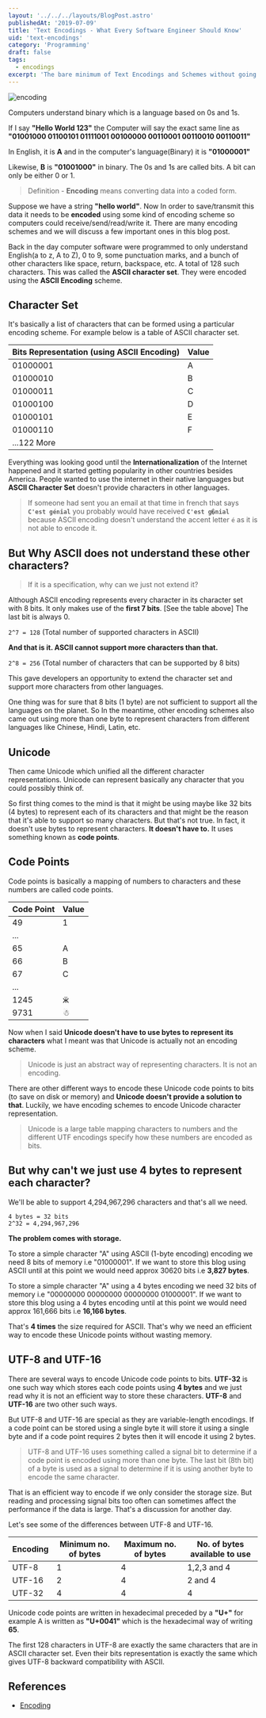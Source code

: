 ```yaml
---
layout: '../../../layouts/BlogPost.astro'
publishedAt: '2019-07-09'
title: 'Text Encodings - What Every Software Engineer Should Know'
uid: 'text-encodings'
category: 'Programming'
draft: false
tags:
  - encodings
excerpt: 'The bare minimum of Text Encodings and Schemes without going too much into details.'
---
```



<img src={Hero} alt="encoding" />

Computers understand binary which is a language based on 0s and 1s.

If I say **"Hello World 123"** the Computer will say the exact same line as
**"01001000 01100101 01111001 00100000 00110001 00110010 00110011"**

In English, it is **A** and in the computer's language(Binary) it is **"01000001"**

Likewise, **B** is **"01001000"** in binary. The 0s and 1s are called bits. A bit can only be either 0 or 1.

> Definition - **Encoding** means converting data into a coded form.

Suppose we have a string **"hello world"**. Now In order to save/transmit this data it
needs to be **encoded** using some kind of encoding scheme so computers
could receive/send/read/write it. There are many encoding schemes and we will discuss a few important ones
in this blog post.

Back in the day computer software were programmed to only understand English(a to z, A to Z), 0 to 9,
some punctuation marks, and a bunch of other characters like space, return, backspace, etc.
A total of 128 such characters. This was called the **ASCII character set**. They were encoded using the **ASCII Encoding** scheme.

## Character Set

It's basically a list of characters that can be formed using a particular encoding scheme.
For example below is a table of ASCII character set.

| Bits Representation (using ASCII Encoding) | Value |
| ------------------------------------------ | ----- |
| 01000001                                   | A     |
| 01000010                                   | B     |
| 01000011                                   | C     |
| 01000100                                   | D     |
| 01000101                                   | E     |
| 01000110                                   | F     |
| ...122 More                                |       |

Everything was looking good until the **Internationalization** of the Internet happened and it started getting
popularity in other countries besides America. People wanted to use the internet in their native
languages but **ASCII Character Set** doesn't provide characters in other languages.

> If someone had sent you an email at that time in french that says **`C'est génial`** you probably would have received
> **`C'est g�nial`** because ASCII encoding doesn't understand the accent letter `é` as it is not able to encode it.

## But Why ASCII does not understand these other characters?

> If it is a specification, why can we just not extend it?

Although ASCII encoding represents every character in its character set with 8 bits. It only makes use of the **first 7 bits**. [See the table above] The last bit is always 0.

`2^7 = 128` (Total number of supported characters in ASCII)

**And that is it. ASCII cannot support more characters than that.**

`2^8 = 256` (Total number of characters that can be supported by 8 bits)

This gave developers an opportunity to extend the character set and support more
characters from other languages.

One thing was for sure that 8 bits (1 byte) are not sufficient to support all the languages
on the planet. So In the meantime, other encoding schemes also came out using more than
one byte to represent characters from different languages like Chinese, Hindi, Latin, etc.

## Unicode

Then came Unicode which unified all the different character representations. Unicode can represent basically any
character that you could possibly think of.

So first thing comes to the mind is that it might be using maybe like 32 bits (4 bytes) to
represent each of its characters and that might be the reason that it's able to support so many
characters. But that's not true. In fact, it doesn't use bytes to represent characters. **It doesn't have to.**
It uses something known as **code points**.

## Code Points

Code points is basically a mapping of numbers to characters and these numbers are called code points.

| Code Point | Value |
| ---------- | ----- |
| 49         | 1     |
| ...        |       |
| 65         | A     |
| 66         | B     |
| 67         | C     |
| ...        |       |
| 1245       | ӝ     |
| 9731       | ☃     |

Now when I said **Unicode doesn't have to use bytes to represent its characters** what I meant was
that Unicode is actually not an encoding scheme.

> Unicode is just an abstract way of representing characters. It is not an encoding.

There are other different ways to encode these Unicode code points to bits (to save on disk or memory) and **Unicode
doesn't provide a solution to that**. Luckily, we have encoding schemes to encode Unicode character representation.

> Unicode is a large table mapping characters to numbers and the different UTF
> encodings specify how these numbers are encoded as bits.

## But why can't we just use 4 bytes to represent each character?

We'll be able to support 4,294,967,296 characters and that's all we need.

```
4 bytes = 32 bits
2^32 = 4,294,967,296
```

**The problem comes with storage.**

To store a simple character "A" using ASCII (1-byte encoding) encoding we need 8 bits of memory i.e "01000001".
If we want to store this blog using ASCII until at this point we would need approx 30620 bits i.e **3,827 bytes**.

To store a simple character "A" using a 4 bytes encoding we need 32 bits of memory i.e "00000000 00000000 00000000 01000001".
If we want to store this blog using a 4 bytes encoding until at this point we would need approx 161,666 bits i.e **16,166 bytes**.

That's **4 times** the size required for ASCII. That's why we need an efficient way to encode these Unicode points without wasting
memory.

## UTF-8 and UTF-16

There are several ways to encode Unicode code points to bits. **UTF-32** is one such way
which stores each code points using **4 bytes** and we just read why it is not an efficient
way to store these characters. **UTF-8** and **UTF-16** are two other such ways.

But UTF-8 and UTF-16 are special as they are variable-length encodings. If a code point can be stored
using a single byte it will store it using a single byte and if a code point requires 2 bytes then it will
encode it using 2 bytes.

> UTF-8 and UTF-16 uses something called a signal bit to determine if a code point is encoded using more than
> one byte. The last bit (8th bit) of a byte is used as a signal to determine if it is using another byte to encode the same character.

That is an efficient way to encode if we only consider the storage size. But reading and processing signal bits too often can
sometimes affect the performance if the data is large. That's a discussion for another day.

Let's see some of the differences between UTF-8 and UTF-16.

| Encoding | Minimum no. of bytes | Maximum no. of bytes | No. of bytes available to use |
| -------- | -------------------- | -------------------- | ----------------------------- |
| UTF-8    | 1                    | 4                    | 1,2,3 and 4                   |
| UTF-16   | 2                    | 4                    | 2 and 4                       |
| UTF-32   | 4                    | 4                    | 4                             |

Unicode code points are written in hexadecimal preceded by a **"U+"** for example A is written as **"U+0041"** which is the
hexadecimal way of writing **65**.

The first 128 characters in UTF-8 are exactly the same characters that are in ASCII character set. Even their bits
representation is exactly the same which gives UTF-8 backward compatibility with ASCII.

## References

- [Encoding](http://kunststube.net/encoding/)
